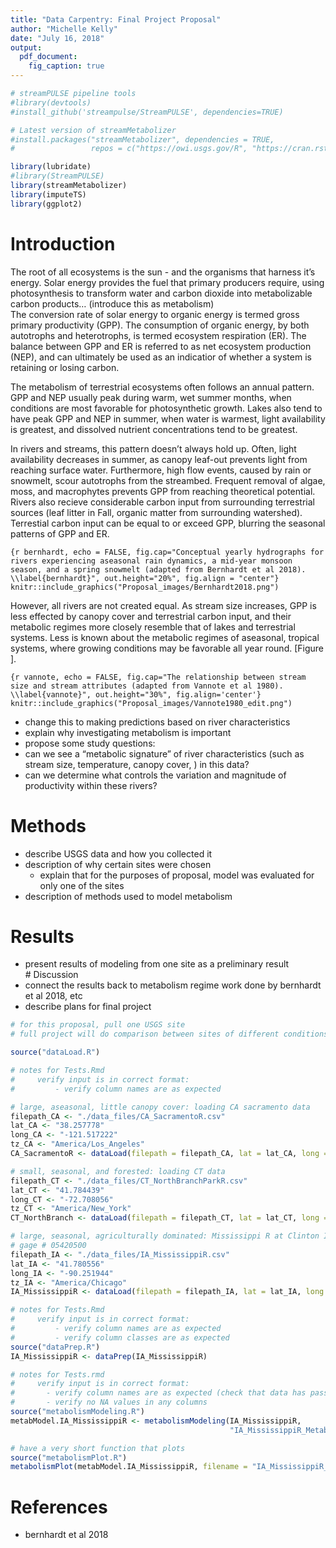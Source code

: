 ```yaml
---
title: "Data Carpentry: Final Project Proposal"
author: "Michelle Kelly"
date: "July 16, 2018"
output: 
  pdf_document:
    fig_caption: true
---
```


```r
# streamPULSE pipeline tools
#library(devtools)
#install_github('streampulse/StreamPULSE', dependencies=TRUE)

# Latest version of streamMetabolizer
#install.packages("streamMetabolizer", dependencies = TRUE, 
#                 repos = c("https://owi.usgs.gov/R", "https://cran.rstudio.com"))

library(lubridate)
#library(StreamPULSE)
library(streamMetabolizer)
library(imputeTS)
library(ggplot2)
```

# Introduction  

The root of all ecosystems is the sun - and the organisms that harness it's energy. Solar energy provides the fuel that primary producers require, using photosynthesis to transform water and carbon dioxide into metabolizable carbon products... (introduce this as metabolism)  
The conversion rate of solar energy to organic energy is termed gross primary productivity (GPP). The consumption of organic energy, by both autotrophs and heterotrophs, is termed ecosystem respiration (ER). The balance between GPP and ER is referred to as net ecosystem production (NEP), and can ultimately be used as an indicatior of whether a system is retaining or losing carbon.  

The metabolism of terrestrial ecosystems often follows an annual pattern. GPP and NEP usually peak during warm, wet summer months, when conditions are most favorable for photosynthetic growth. Lakes also tend to have peak GPP and NEP in summer, when water is warmest, light availability is greatest, and dissolved nutrient concentrations tend to be greatest.  

In rivers and streams, this pattern doesn't always hold up. Often, light availability decreases in summer, as canopy leaf-out prevents light from reaching surface water. Furthermore, high flow events, caused by rain or snowmelt, scour autotrophs from the streambed. Frequent removal of algae, moss, and macrophytes prevents GPP from reaching theoretical potential. Rivers also recieve considerable carbon input from surrounding terrestrial sources (leaf litter in Fall, organic matter from surrounding watershed). Terrestial carbon input can be equal to or exceed GPP, blurring the seasonal patterns of GPP and ER.  

```{r bernhardt, echo = FALSE, fig.cap="Conceptual yearly hydrographs for rivers experiencing aseasonal rain dynamics, a mid-year monsoon season, and a spring snowmelt (adapted from Bernhardt et al 2018). \\label{bernhardt}", out.height="20%", fig.align = "center"}
knitr::include_graphics("Proposal_images/Bernhardt2018.png")
```

However, all rivers are not created equal. As stream size increases, GPP is less effected by canopy cover and terrestrial carbon input, and their metabolic regimes more closely resemble that of lakes and terrestrial systems. Less is known about the metabolic regimes of aseasonal, tropical systems, where growing conditions may be favorable all year round. [Figure \ref{vannote}].  

```{r vannote, echo = FALSE, fig.cap="The relationship between stream size and stream attributes (adapted from Vannote et al 1980). \\label{vannote}", out.height="30%", fig.align='center'}
knitr::include_graphics("Proposal_images/Vannote1980_edit.png")
```


- change this to making predictions based on river characteristics
- explain why investigating metabolism is important  
- propose some study questions:
- can we see a "metabolic signature" of river characteristics (such as stream size, temperature, canopy cover, ) in this data?
- can we determine what controls the variation and magnitude of productivity within these rivers?  

# Methods  
- describe USGS data and how you collected it
- description of why certain sites were chosen  
    - explain that for the purposes of proposal, model was evaluated for only one of the sites
- description of methods used to model metabolism  

# Results  
- present results of modeling from one site as a preliminary result  
# Discussion  
- connect the results back to metabolism regime work done by bernhardt et al 2018, etc
- describe plans for final project

```r
# for this proposal, pull one USGS site
# full project will do comparison between sites of different conditions: tropical rivers, artic rivers, heavy agricultural rivers, arid rivers

source("dataLoad.R")

# notes for Tests.Rmd
#     verify input is in correct format:
#         - verify column names are as expected

# large, aseasonal, little canopy cover: loading CA sacramento data
filepath_CA <- "./data_files/CA_SacramentoR.csv"
lat_CA <- "38.257778"
long_CA <- "-121.517222"
tz_CA <- "America/Los_Angeles"
CA_SacramentoR <- dataLoad(filepath = filepath_CA, lat = lat_CA, long = long_CA, tz = tz_CA)

# small, seasonal, and forested: loading CT data
filepath_CT <- "./data_files/CT_NorthBranchParkR.csv"
lat_CT <- "41.784439"
long_CT <- "-72.708056"
tz_CT <- "America/New_York"
CT_NorthBranch <- dataLoad(filepath = filepath_CT, lat = lat_CT, long = long_CT, tz = tz_CT)

# large, seasonal, agriculturally dominated: Mississippi R at Clinton IA
# gage # 05420500
filepath_IA <- "./data_files/IA_MississippiR.csv"
lat_IA <- "41.780556"
long_IA <- "-90.251944"
tz_IA <- "America/Chicago"
IA_MississippiR <- dataLoad(filepath = filepath_IA, lat = lat_IA, long = long_IA, tz = tz_IA)
```

```r
# notes for Tests.Rmd
#     verify input is in correct format:
#         - verify column names are as expected
#         - verify column classes are as expected
source("dataPrep.R")
IA_MississippiR <- dataPrep(IA_MississippiR)
```

```r
# notes for Tests.rmd
#     verify input is in correct format:
#       - verify column names are as expected (check that data has passed through dataPrep)
#       - verify no NA values in any columns
source("metabolismModeling.R")
metabModel.IA_MississippiR <- metabolismModeling(IA_MississippiR,
                                                 "IA_MississippiR_MetabolismModel.csv")
```

```r
# have a very short function that plots
source("metabolismPlot.R")
metabolismPlot(metabModel.IA_MississippiR, filename = "IA_MississippiR_MetabolismModel.png") # model is not totally complete, visually check over input data to improve model output. I think this example is fine for the purposes of the proposal, however.
```

# References  
- bernhardt et al 2018